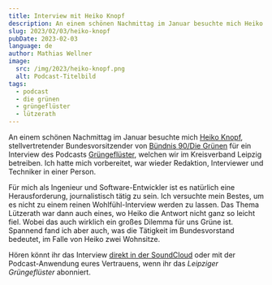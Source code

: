 ```yaml
---
title: Interview mit Heiko Knopf
description: An einem schönen Nachmittag im Januar besuchte mich Heiko Knopf, stellvertretender Bundesvorsitzender von Bündnis 90/Die Grünen für ein Interview des Podcasts Grüngeflüster, welchen wir im Kreisverband Leipzig betreiben. Ich hatte mich vorbereitet, war wieder Redaktion, Interviewer und Techniker in einer Person.
slug: 2023/02/03/heiko-knopf
pubDate: 2023-02-03
language: de
author: Mathias Wellner
image:
  src: /img/2023/heiko-knopf.png
  alt: Podcast-Titelbild
tags:
  - podcast
  - die grünen
  - grüngeflüster
  - lützerath
---
```



<ResponsiveImage
  src="/img/2023/heiko-knopf.png"
  alt="Heiko Knopf"
  aspectRatio="1:1"
/>

An einem schönen Nachmittag im Januar besuchte mich [Heiko Knopf](https://www.gruene.de/leute/heiko-knopf), stellvertretender Bundesvorsitzender von [Bündnis 90/Die Grünen](https://www.gruene.de/) für ein Interview des Podcasts [Grüngeflüster](https://soundcloud.com/leipziger-gruengefluester), welchen wir im Kreisverband Leipzig betreiben. Ich hatte mich vorbereitet, war wieder Redaktion, Interviewer und Techniker in einer Person.

Für mich als Ingenieur und Software-Entwickler ist es natürlich eine Herausforderung, journalistisch tätig zu sein. Ich versuchte mein Bestes, um es nicht zu einem reinen Wohlfühl-Interview werden zu lassen. Das Thema Lützerath war dann auch eines, wo Heiko die Antwort nicht ganz so leicht fiel. Wobei das auch wirklich ein großes Dilemma für uns Grüne ist. Spannend fand ich aber auch, was die Tätigkeit im Bundesvorstand bedeutet, im Falle von Heiko zwei Wohnsitze.

Hören könnt ihr das Interview [direkt in der SoundCloud](https://soundcloud.com/leipziger-gruengefluester/folge-9-interview-mit-heiko-knopf) oder mit der Podcast-Anwendung eures Vertrauens, wenn ihr das _Leipziger Grüngeflüster_ abonniert.
